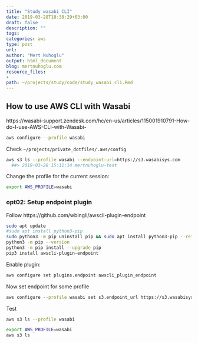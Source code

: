 ```yaml
---
title: "Study wasabi CLI"
date: 2019-03-28T18:38:29+03:00 
draft: false
description: ""
tags:
categories: aws
type: post
url:
author: "Mert Nuhoglu"
output: html_document
blog: mertnuhoglu.com
resource_files:
-
path: ~/projects/study/code/study_wasabi_cli.Rmd
---
```


## How to use AWS CLI with Wasabi

https://wasabi-support.zendesk.com/hc/en-us/articles/115001910791-How-do-I-use-AWS-CLI-with-Wasabi-

``` bash
aws configure --profile wasabi
``` 

Check `~/projects/private_dotfiles/.aws/config`

``` bash
aws s3 ls --profile wasabi --endpoint-url=https://s3.wasabisys.com
  ##> 2019-03-28 15:11:14 mertnuhoglu-test
``` 

Change the profile for the current session:

``` bash
export AWS_PROFILE=wasabi
``` 

### opt02: Setup endpoint plugin

Follow https://github.com/wbingli/awscli-plugin-endpoint

``` bash
sudo apt update
#sudo apt install python3-pip
sudo python3 -m pip uninstall pip && sudo apt install python3-pip --reinstall
python3 -m pip --version
python3 -m pip install --upgrade pip
pip3 install awscli-plugin-endpoint
``` 

Enable plugin:

``` bash
aws configure set plugins.endpoint awscli_plugin_endpoint
``` 

Now set endpoint for some profile

``` bash
aws configure --profile wasabi set s3.endpoint_url https://s3.wasabisys.com
``` 

Test

``` bash
aws s3 ls --profile wasabi
``` 

``` bash
export AWS_PROFILE=wasabi
aws s3 ls
``` 


